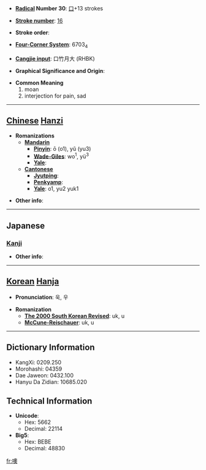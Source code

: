* '''[[Wiktionary:Chinese radical index| Radical]] Number 30''': [[Wiktionary:Chinese radical index 口|口]]+13 strokes

* '''[[Wiktionary:Chinese total strokes index|Stroke number]]''': [[Wiktionary:Chinese total strokes index 16|16]]

* '''Stroke order''': 

* '''[[Wiktionary:Chinese four corner index|Four-Corner System]]''': 6703<sub>4</sub>

* '''[[Wiktionary:Chinese Cangjie index|Cangjie input]]''': 口竹月大 (RHBK)

* '''Graphical Significance and Origin''': 

* '''Common Meaning'''
*#moan
*# interjection for pain, sad


----

== [[Chinese]] [[Hanzi]] ==

* '''Romanizations'''
** '''[[Mandarin]]'''
*** '''[[Pinyin]]''': ō (o1), yǔ (yu3)
*** '''[[Wade-Giles]]''': wo<sup>1</sup>, yü<sup>3</sup>
*** '''[[Yale]]''': 
** '''[[Cantonese]]'''
*** '''[[Jyutping]]''':
*** '''[[Penkyamp]]''': 
*** '''[[Yale]]''': o1, yu2 yuk1

* '''Other info''': 

----

==Japanese==
===[[Kanji]]===
{{kanji|on readings=[[いく]] (iku), [[う]] (u), [[く]] (ku), [[いう]] (iu)
|kun readings=[[うめく]] (umeku)
}}

* '''Other info''':  

----

== [[Korean]] [[Hanja]] ==

* '''Pronunciation''': 욱, 우

* '''Romanization'''
** '''[[The 2000 South Korean Revised Romanization|The 2000 South Korean Revised]]''': uk, u
** '''[[McCune-Reischauer]]''': uk, u

----

== Dictionary Information ==

* KangXi: 0209.250
* Morohashi: 04359
* Dae Jaweon: 0432.100
* Hanyu Da Zidian: 10685.020

== Technical Information ==

* '''Unicode''':
** Hex: 5662
** Decimal: 22114
* '''Big5''':
** Hex: BEBE
** Decimal: 48830

[[fr:噢]]